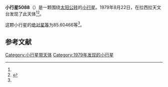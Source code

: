 {{Infobox planet
| bgcolour = #FFFFC0
| name = 5088 Tancredi
| symbol = 
| image = 
| caption = 
| discovery = yes
| discovery_ref = 
| discoverer = {{link-en|英格瓦·克拉斯·拉格尔科维斯特|Claes-Ingvar Lagerkvist}}
| discovery_site = [[拉西拉天文台|拉西拉天文台]] 
| discovered = 1979年8月22日
| designations = yes
| mp_name = 
| named_after = 
| alt_names = 1979 QZ1/ 1982 DP6 / 1985 RS3
| mp_category = [[主带小行星|主带小行星]]
| orbit_ref = <ref name="a">[http://ssd.jpl.nasa.gov/sbdb.cgi?sstr=5088 5088 Tancredi] {{Wayback|url=http://ssd.jpl.nasa.gov/sbdb.cgi?sstr=5088 |date=20140902121414 }}，小行星數據庫瀏覽器（JPL Small-Body Database Browser）－[[美国国家航空航天局|美国国家航空航天局]]喷气推进实验室</ref>
| epoch = 2456400.5 (2013年4月18日更新)
| aphelion = {{convert|3.5903570|AU|km|3|abbr=on|lk=out}}
| perihelion = {{convert|2.6187304|AU|km|3|abbr=on}}
| semimajor = {{convert|3.1045437|AU|km|3|abbr=on}}
| eccentricity = 0.1564846
| period = 1997.998228 [[日|日]]<br />5.47[[儒略年|儒略年]]
| avg_speed = 
| inclination = 0.58528
| asc_node = 5.77798
| mean_anomaly = 
| arg_peri = 85.60466
| satellites = 
| physical_characteristics = yes
| dimensions = 
| mass = 
| density = 
| surface_grav = 
| escape_velocity = 
| sidereal_day = 
| axial_tilt = 
| pole_ecliptic_lat = 
| pole_ecliptic_lon = 
| albedo = 
| temperatures= 
| temp_name1 = 
| mean_temp_1 = 
| max_temp_1 = 
| temp_name2 = 
| max_temp_2 = 
| spectral_type = 
| abs_magnitude = 85.60466
}}

'''小行星5088'''（{{lang-en|5088 Tancredi}}）是一颗围绕[[太阳|太阳]][[公转|公转]]的[[小行星|小行星]]。1979年8月22日，{{link-en|英格瓦·克拉斯·拉格尔科维斯特|Claes-Ingvar Lagerkvist}}在拉西拉天文台发现了此天体<ref name="a" /><ref>{{cite news|title=小行星列表|url=http://cfa-www.harvard.edu/iau/lists/NumberedMPs.txt|accessdate=2013-07-08|newspaper=哈佛大学|archive-date=2008-05-17|archive-url=https://web.archive.org/web/20080517010638/http://cfa-www.harvard.edu/iau/lists/NumberedMPs.txt|dead-url=no}}</ref>。

这颗小行星的[[绝对星等|绝对星等]]为85.60466等<ref name="a" />。

==参考文献==
{{reflist}}
{{Minor Planet Number|[[小行星5087|小行星5087]]|[[小行星5089|小行星5089]]}}

{{小天体}}

[[Category:小行星带天体|Category:小行星带天体]]
[[Category:1979年发现的小行星|Category:1979年发现的小行星]]

{{asteroid-stub}}